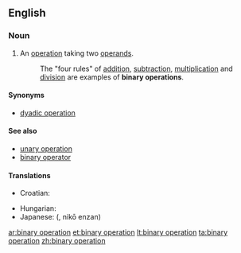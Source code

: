 ==English==

===Noun===
{{en-noun|sg=[[binary]] [[operation]]}}

# {{algebra}} An [[operation]] taking two [[operand]]s.
#: The "four rules" of [[addition]], [[subtraction]], [[multiplication]] and [[division]] are examples of '''binary operations'''.

====Synonyms====
* [[dyadic operation]]

====See also====
* [[unary operation]]
* [[binary operator]]

====Translations====
{{trans-top|two-operand operation}}
* Croatian: {{t-|hr|binarna operacija|f}}
{{trans-mid}}
* Hungarian: {{t|hu|kétváltozós művelet}}
* Japanese: {{Jpan|[[二項演算]]}} ({{Jpan|[[にこうえんざん]]}}, nikō enzan)
{{trans-bottom}}

[[ar:binary operation]]
[[et:binary operation]]
[[lt:binary operation]]
[[ta:binary operation]]
[[zh:binary operation]]